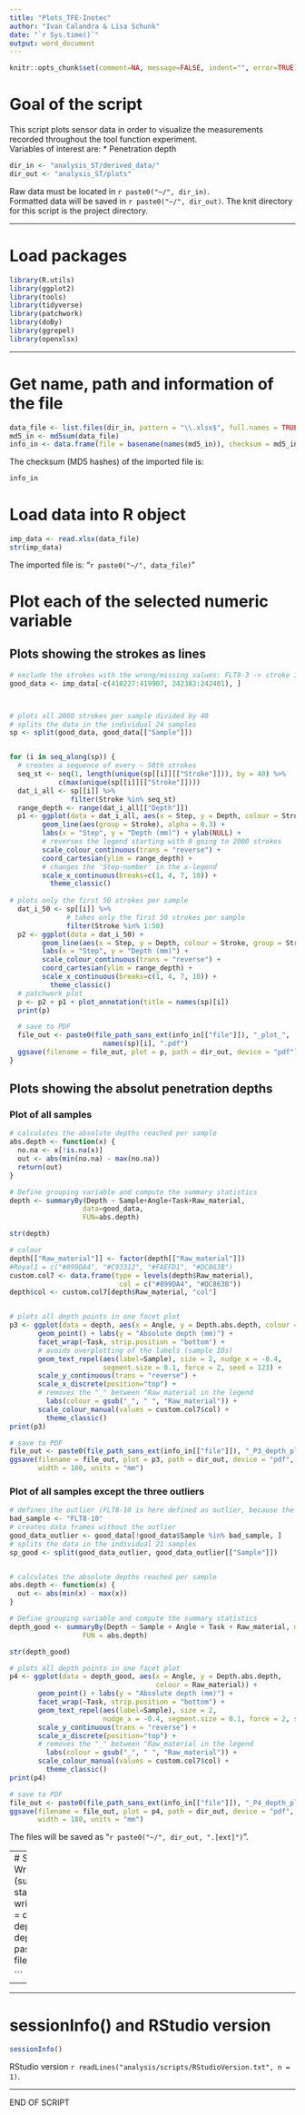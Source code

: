 ```yaml
---
title: "Plots_TFE-Inotec"
author: "Ivan Calandra & Lisa Schunk"
date: "`r Sys.time()`"
output: word_document
---
```


```r
knitr::opts_chunk$set(comment=NA, message=FALSE, indent="", error=TRUE)
```


# Goal of the script
This script plots sensor data in order to visualize the measurements 
recorded throughout the tool function experiment.  
Variables of interest are: 
* Penetration depth 



```r
dir_in <- "analysis_ST/derived_data/"
dir_out <- "analysis_ST/plots"

```

Raw data must be located in `r paste0("~/", dir_in)`.  
Formatted data will be saved in `r paste0("~/", dir_out)`.
The knit directory for this script is the project directory.

---


# Load packages
```r
library(R.utils)
library(ggplot2)
library(tools)
library(tidyverse)
library(patchwork)
library(doBy)
library(ggrepel)
library(openxlsx)

```


---

# Get name, path and information of the file 
```r
data_file <- list.files(dir_in, pattern = "\\.xlsx$", full.names = TRUE)
md5_in <- md5sum(data_file)
info_in <- data.frame(file = basename(names(md5_in)), checksum = md5_in, row.names = NULL)

```


The checksum (MD5 hashes) of the imported file is:  
```r
info_in

```


# Load data into R object
```r
imp_data <- read.xlsx(data_file)
str(imp_data)

```

The imported file is: "`r paste0("~/", data_file)`"  



# Plot each of the selected numeric variable 
## Plots showing the strokes as lines 
```r

# exclude the strokes with the wrong/missing values: FLT8-3 -> stroke 1033 - 2000, FLT8-4 -> stroke 243, 244
good_data <- imp_data[-c(410227:419907, 242382:242401), ]



# plots all 2000 strokes per sample divided by 40 
# splits the data in the individual 24 samples
sp <- split(good_data, good_data[["Sample"]])


for (i in seq_along(sp)) {
  # creates a sequence of every ~ 50th strokes 
  seq_st <- seq(1, length(unique(sp[[i]][["Stroke"]])), by = 40) %>% 
            c(max(unique(sp[[i]][["Stroke"]])))
  dat_i_all <- sp[[i]] %>% 
               filter(Stroke %in% seq_st)
  range_depth <- range(dat_i_all[["Depth"]])
  p1 <- ggplot(data = dat_i_all, aes(x = Step, y = Depth, colour = Stroke)) +
        geom_line(aes(group = Stroke), alpha = 0.3) + 
        labs(x = "Step", y = "Depth (mm)") + ylab(NULL) +
        # reverses the legend starting with 0 going to 2000 strokes    
        scale_colour_continuous(trans = "reverse") + 
        coord_cartesian(ylim = range_depth) +
        # changes the 'Step-number' in the x-legend  
        scale_x_continuous(breaks=c(1, 4, 7, 10)) +
	      theme_classic()
       
# plots only the first 50 strokes per sample  
  dat_i_50 <- sp[[i]] %>% 
              # takes only the first 50 strokes per sample
              filter(Stroke %in% 1:50)
  p2 <- ggplot(data = dat_i_50) +
        geom_line(aes(x = Step, y = Depth, colour = Stroke, group = Stroke), alpha = 0.3) + 
        labs(x = "Step", y = "Depth (mm)") + 
        scale_colour_continuous(trans = "reverse") + 
        coord_cartesian(ylim = range_depth) +
        scale_x_continuous(breaks=c(1, 4, 7, 10)) +
	      theme_classic()
  # patchwork plot
  p <- p2 + p1 + plot_annotation(title = names(sp)[i]) 
  print(p)

  # save to PDF
  file_out <- paste0(file_path_sans_ext(info_in[["file"]]), "_plot_", 
	                   names(sp)[i], ".pdf")
  ggsave(filename = file_out, plot = p, path = dir_out, device = "pdf")
} 

```



## Plots showing the absolut penetration depths 
### Plot of all samples 
```r

# calculates the absolute depths reached per sample
abs.depth <- function(x) {
  no.na <- x[!is.na(x)]
  out <- abs(min(no.na) - max(no.na))
  return(out)
}

# Define grouping variable and compute the summary statistics 
depth <- summaryBy(Depth ~ Sample+Angle+Task+Raw_material, 
                  data=good_data, 
                  FUN=abs.depth)

str(depth)

# colour 
depth[["Raw_material"]] <- factor(depth[["Raw_material"]])
#Royal1 = c("#899DA4", "#C93312", "#FAEFD1", "#DC863B")
custom.col7 <- data.frame(type = levels(depth$Raw_material), 
                           col = c("#899DA4", "#DC863B")) 
depth$col <- custom.col7[depth$Raw_material, "col"]


# plots all depth points in one facet plot 
p3 <- ggplot(data = depth, aes(x = Angle, y = Depth.abs.depth, colour = Raw_material)) +
       geom_point() + labs(y = "Absolute depth (mm)") +
       facet_wrap(~Task, strip.position = "bottom") +
       # avoids overplotting of the labels (sample IDs)
       geom_text_repel(aes(label=Sample), size = 2, nudge_x = -0.4, 
                       segment.size = 0.1, force = 2, seed = 123) +
       scale_y_continuous(trans = "reverse") +
       scale_x_discrete(position="top") +
       # removes the "_" between "Raw_material in the legend 
	     labs(colour = gsub("_", " ", "Raw_material")) + 
       scale_colour_manual(values = custom.col7$col) + 
	     theme_classic()
print(p3)

# save to PDF
file_out <- paste0(file_path_sans_ext(info_in[["file"]]), "_P3_depth_plot", ".pdf")
ggsave(filename = file_out, plot = p3, path = dir_out, device = "pdf", 
       width = 180, units = "mm")


```

### Plot of all samples except the three outliers 
```r
# defines the outlier (FLT8-10 is here defined as outlier, because the result of this sample is not comparable to the other samples)
bad_sample <- "FLT8-10"
# creates data frames without the outlier
good_data_outlier <- good_data[!good_data$Sample %in% bad_sample, ]
# splits the data in the individual 21 samples
sp_good <- split(good_data_outlier, good_data_outlier[["Sample"]])


# calculates the absolute depths reached per sample
abs.depth <- function(x) {
  out <- abs(min(x) - max(x))
}

# Define grouping variable and compute the summary statistics 
depth_good <- summaryBy(Depth ~ Sample + Angle + Task + Raw_material, data = good_data_outlier, 
                  FUN = abs.depth)

str(depth_good)

# plots all depth points in one facet plot 
p4 <- ggplot(data = depth_good, aes(x = Angle, y = Depth.abs.depth, 
                                    colour = Raw_material)) +
       geom_point() + labs(y = "Absolute depth (mm)") +
       facet_wrap(~Task, strip.position = "bottom") +
       geom_text_repel(aes(label=Sample), size = 2, 
                       nudge_x = -0.4, segment.size = 0.1, force = 2, seed = 123) +
       scale_y_continuous(trans = "reverse") +
       scale_x_discrete(position="top") +
       # removes the "_" between "Raw_material in the legend 
	     labs(colour = gsub("_", " ", "Raw_material")) + 
       scale_colour_manual(values = custom.col7$col) + 
	     theme_classic()
print(p4)

# save to PDF
file_out <- paste0(file_path_sans_ext(info_in[["file"]]), "_P4_depth_plot", ".pdf")
ggsave(filename = file_out, plot = p4, path = dir_out, device = "pdf", 
       width = 180, units = "mm")

```

The files will be saved as "`r paste0("~/", dir_out, ".[ext]")`".

---
# Save data
## Write to XLSX (summary statistics)
```r
write.xlsx(list(depth = depth, depth_good = depth_good), 
           file = paste0(dir_out, file_out, ".xlsx"))

```


-
---

# sessionInfo() and RStudio version

```r
sessionInfo()

```

RStudio version `r readLines("analysis/scripts/RStudioVersion.txt", n = 1)`.


---

END OF SCRIPT

